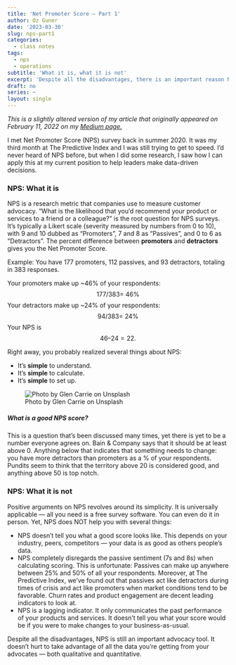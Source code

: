 ```yaml
---
title: 'Net Promoter Score — Part 1'
author: Oz Guner
date: '2023-03-30'
slug: nps-part1
categories:
  - class notes
tags:
  - nps
  - operations
subtitle: 'What it is, what it is not'
excerpt: 'Despite all the disadvantages, there is an important reason NPS is still the leading advocacy measurement method: Your advocates give you feedback for free. '
draft: no
series: ~
layout: single
---
```


*This is a slightly altered version of my article that originally appeared on February 11, 2022 on my [Medium page.](https://medium.com/@ozengnr/nps-part1-5f4c6b1537df)*

I met Net Promoter Score (NPS) survey back in summer 2020. It was my third month at The Predictive Index and I was still trying to get to speed. I’d never heard of NPS before, but when I did some research, I saw how I can apply this at my current position to help leaders make data-driven decisions.


### NPS: What it is

NPS is a research metric that companies use to measure customer advocacy. “What is the likelihood that you’d recommend your product or services to a friend or a colleague?” is the root question for NPS surveys. It’s typically a Likert scale (severity measured by numbers from 0 to 10), with 9 and 10 dubbed as “Promoters”, 7 and 8 as “Passives”, and 0 to 6 as “Detractors”. The percent difference between **promoters** and **detractors** gives you the Net Promoter Score.

Example: You have 177 promoters, 112 passives, and 93 detractors, totaling in 383 responses. 

Your promoters make up ~46% of your respondents: $$177 / 383 = ~46\%$$
Your detractors make up ~24% of your respondents: $$94 / 383 = ~24\%$$ 
Your NPS is $$46–24 = 22.$$

Right away, you probably realized several things about NPS:

* It’s **simple** to understand.
* It’s **simple** to calculate.
* It’s **simple** to set up.

![Photo by Glen Carrie on Unsplash](images/featured.jpg)

##### What is a good NPS score?

This is a question that's been discussed many times, yet there is yet to be a number everyone agrees on. Bain & Company says that it should be at least above 0. Anything below that indicates that something needs to change:  you have more detractors than promoters as a % of your respondents. Pundits seem to think that the territory above 20 is considered good, and anything above 50 is top notch. 

### NPS: What it is not

Positive arguments on NPS revolves around its simplicity. It is universally applicable — all you need is a free survey software. You can even do it in person. Yet, NPS does NOT help you with several things:

* NPS doesn’t tell you what a good score looks like. This depends on your industry, peers, competitors — your data is as good as others people’s data.
* NPS completely disregards the passive sentiment (7s and 8s) when calculating scoring. This is unfortunate: Passives can make up anywhere between 25% and 50% of all your respondents. Moreover, at The Predictive Index, we’ve found out that passives act like detractors during times of crisis and act like promoters when market conditions tend to be favorable. Churn rates and product engagement are decent leading indicators to look at.
* NPS is a lagging indicator. It only communicates the past performance of your products and services. It doesn’t tell you what your score would be if you were to make changes to your business-as-usual.


Despite all the disadvantages, NPS is still an important advocacy tool. It doesn't hurt to take advantage of all the data you’re getting from your advocates — both qualitative and quantitative.